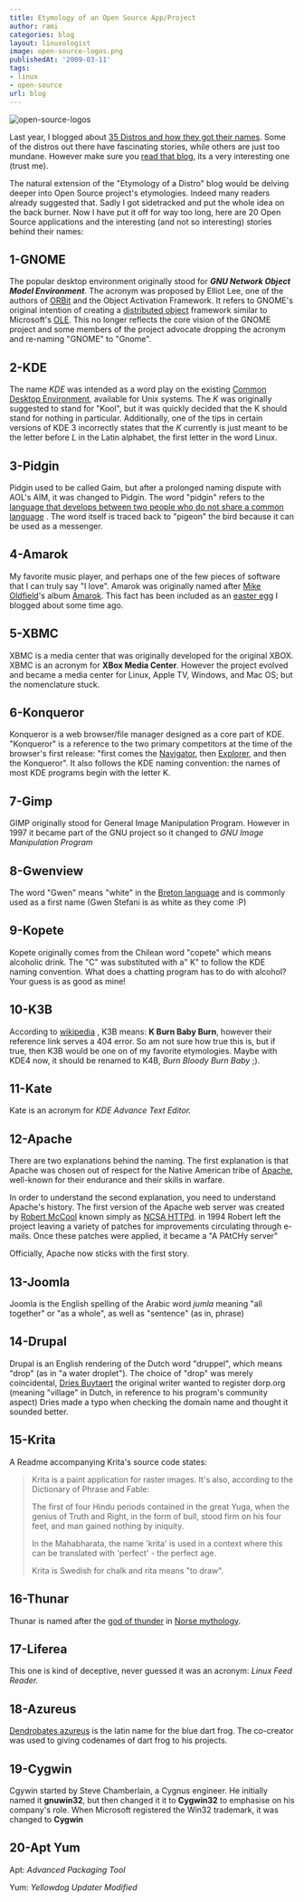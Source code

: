 ```yaml
---
title: Etymology of an Open Source App/Project
author: rami
categories: blog
layout: linuxologist
image: open-source-logos.png
publishedAt: '2009-03-11'
tags:
- linux
- open-source
url: blog
---
```


![open-source-logos](/assets/images/content/blog/open-source-logos.png)

Last year, I blogged about [35 Distros and how they got their names](/blog/etymology-of-a-distro). Some of the distros out there have fascinating stories, while others are just too mundane. However make sure you [read that blog](/blog/etymology-of-a-distro), its a very interesting one (trust me).


The natural extension of the "Etymology of a Distro" blog would be delving deeper into Open Source project's etymologies. Indeed many readers already suggested that. Sadly I got sidetracked and put the whole idea on the back burner. Now I have put it off for way too long, here are 20 Open Source applications and the interesting (and not so interesting) stories behind their names:

## 1-GNOME

The popular desktop environment originally stood for _**GNU Network Object Model Environment**_. The acronym was proposed by Elliot Lee, one of the authors of [ORBit](http://en.wikipedia.org/wiki/ORBit "ORBit") and the Object Activation Framework. It refers to GNOME's original intention of creating a [distributed object](http://en.wikipedia.org/wiki/Distributed_object "Distributed object") framework similar to Microsoft's [OLE](http://en.wikipedia.org/wiki/Object_Linking_and_Embedding "Object Linking and Embedding"). This no longer reflects the core vision of the GNOME project and some members of the project advocate dropping the acronym and re-naming "GNOME" to "Gnome".

## 2-KDE

The name *KDE* was intended as a word play on the existing [Common Desktop Environment](http://en.wikipedia.org/wiki/Common\_Desktop\_Environment ), available for Unix systems. The *K* was originally suggested to stand for "Kool", but it was quickly decided that the K should stand for nothing in particular. Additionally, one of the tips in certain versions of KDE 3 incorrectly states that the *K* currently is just meant to be the letter before *L* in the Latin alphabet, the first letter in the word Linux.

## 3-Pidgin

Pidgin used to be called Gaim, but after a prolonged naming dispute with AOL's AIM, it was changed to Pidgin. The word "pidgin" refers to the [language that develops between two people who do not share a common language](http://en.wikipedia.org/wiki/Pidgin "language that develops between two people who do not share a common language") . The word itself is traced back to "pigeon" the bird because it can be used as a messenger.

## 4-Amarok

My favorite music player, and perhaps one of the few pieces of software that I can truly say "I love". Amarok was originally named after [Mike Oldfield](http://en.wikipedia.org/wiki/Mike\_Oldfield)'s album [Amarok](http://en.wikipedia.org/wiki/Amarok\_%28album%29). This fact has been included as an [easter egg](/2017/12/27/amarok-easter-egg) I blogged about some time ago.

## 5-XBMC

XBMC is a media center that was originally developed for the original XBOX. XBMC is an acronym for **XBox Media Center**. However the project evolved and became a media center for Linux, Apple TV, Windows, and Mac OS; but the nomenclature stuck.

## 6-Konqueror

Konqueror is a web browser/file manager designed as a core part of KDE. "Konqueror" is a reference to the two primary competitors at the time of the browser's first release: "first comes the [Navigator](http://en.wikipedia.org/wiki/Netscape\_Navigator), then [Explorer](http://en.wikipedia.org/wiki/Internet\_Explorer), and then the Konqueror". It also follows the KDE naming convention: the names of most KDE programs begin with the letter K.

## 7-Gimp

GIMP originally stood for General Image Manipulation Program. However in 1997 it became part of the GNU project so it changed to *GNU Image Manipulation Program*

## 8-Gwenview

The word "Gwen" means "white" in the [Breton language](http://en.wikipedia.org/wiki/Breton\_language) and is commonly used as a first name (Gwen Stefani is as white as they come :P)

## 9-Kopete

Kopete originally comes from the Chilean word "copete" which means alcoholic drink. The "C" was substituted with a" K" to follow the KDE naming convention. What does a chatting program has to do with alcohol? Your guess is as good as mine!

## 10-K3B

According to [wikipedia](http://en.wikipedia.org/wiki/K3b "wikipedia") , K3B means: **K Burn Baby Burn**, however their reference link serves a 404 error. So am not sure how true this is, but if true, then K3B would be one on of my favorite etymologies. Maybe with KDE4 now, it should be renamed to K4B, *Burn Bloody Burn Baby* ;).

## 11-Kate

Kate is an acronym for *KDE Advance Text Editor.*

## 12-Apache

There are two explanations behind the naming. The first explanation is that Apache was chosen out of respect for the Native American tribe of [Apache](http://en.wikipedia.org/wiki/Apache ), well-known for their endurance and their skills in warfare.

In order to understand the second explanation, you need to understand Apache's history. The first version of the Apache web server was created by [Robert McCool](http://en.wikipedia.org/wiki/Robert\_McCool) known simply as [NCSA HTTPd](http://en.wikipedia.org/wiki/NCSA\_HTTPd). in 1994 Robert left the project leaving a variety of patches for improvements circulating through e-mails. Once these patches were applied, it became a "A PAtCHy server"

Officially, Apache now sticks with the first story.

## 13-Joomla

Joomla is the English spelling of the Arabic  word *jumla* meaning "all together" or "as a whole", as well as "sentence" (as in, phrase)

## 14-Drupal

Drupal is an English rendering of the Dutch word "druppel", which means "drop" (as in "a water droplet"). The choice of  "drop" was merely coincidental, [Dries Buytaert](http://en.wikipedia.org/wiki/Dries\_Buytaert) the original writer wanted to register dorp.org (meaning "village" in Dutch, in reference to his program's community aspect) Dries made a typo when checking the domain name and thought it sounded better.

## 15-Krita

A Readme accompanying Krita's source code states:

> Krita is a paint application for raster images. It's also, according to
> the Dictionary of Phrase and Fable:
> 
> The first of four Hindu periods contained in the great Yuga, when the
> genius of Truth and Right, in the form of bull, stood firm on his four
> feet, and man gained nothing by iniquity.
> 
> In the Mahabharata, the name 'krita' is used in a context where this
> can be translated with 'perfect' - the perfect age.
> 
> Krita is Swedish for chalk and rita means "to draw".

## 16-Thunar

Thunar is named after the [god of thunder](http://en.wikipedia.org/wiki/Thor) in [Norse mythology](http://en.wikipedia.org/wiki/Norse\_mythology).

## 17-Liferea

This one is kind of deceptive, never guessed it was an acronym: *Linux Feed Reader.*

## 18-Azureus

[Dendrobates azureus](http://en.wikipedia.org/wiki/Dendrobates\_azureus) is the latin name for the blue dart frog. The co-creator was used to giving codenames of dart frog to his projects.

## 19-Cygwin

Cgywin started by Steve Chamberlain, a Cygnus engineer. He initially named it **gnuwin32**, but then changed it it to **Cygwin32** to emphasise on his company's role. When Microsoft registered the Win32 trademark, it was changed to **Cygwin**

## 20-Apt Yum

Apt: *Advanced Packaging Tool*

Yum: *Yellowdog Updater Modified*

